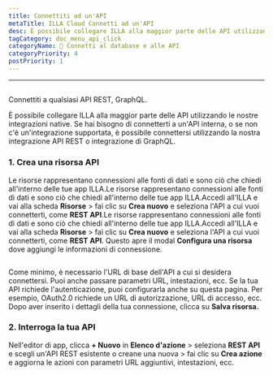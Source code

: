 ```yaml
---
title: Connettiti ad un'API
metaTitle: ILLA Cloud Connetti ad un'API
desc: È possibile collegare ILLA alla maggior parte delle API utilizzando le nostre integrazioni native. ILLA può connettersi a qualsiasi REST, API GraphQL
tagCategory: doc_menu_api_click
categoryName: 📲 Connetti al database e alle API
categoryPriority: 4
postPriority: 1
---
```


* * *

## <Heading hidden>Connettiti ad un'API</Heading>

Connettiti a qualsiasi API REST, GraphQL.

È possibile collegare ILLA alla maggior parte delle API utilizzando le nostre integrazioni native. Se hai bisogno di connetterti a un'API interna, o se non c'è un'integrazione supportata, è possibile connettersi utilizzando la nostra integrazione API REST o integrazione di GraphQL.

### 1.  Crea una risorsa API

Le risorse rappresentano connessioni alle fonti di dati e sono ciò che chiedi all'interno delle tue app ILLA.Le risorse rappresentano connessioni alle fonti di dati e sono ciò che chiedi all'interno delle tue app ILLA.Accedi all'ILLA e vai alla scheda **Risorse** > fai clic su **Crea nuovo** e seleziona l'API a cui vuoi connetterti, come **REST API**.Le risorse rappresentano connessioni alle fonti di dati e sono ciò che chiedi all'interno delle tue app ILLA.Accedi all'ILLA e vai alla scheda **Risorse** > fai clic su **Crea nuovo** e seleziona l'API a cui vuoi connetterti, come **REST API**. Questo apre il modal **Configura una risorsa** dove aggiungi le informazioni di connessione.

<img
  src='https://cdn.illacloud.com/official-website/img/docs/connect/connect-api/config.png'
  alt=""
/>

Come minimo, è necessario l'URL di base dell'API a cui si desidera connettersi. Puoi anche passare parametri URL, intestazioni, ecc. Se la tua API richiede l'autenticazione, puoi configurarla anche su questa pagina. Per esempio, OAuth2.0 richiede un URL di autorizzazione, URL di accesso, ecc. Dopo aver inserito i dettagli della tua connessione, clicca su **Salva risorsa.**

### 2.  Interroga la tua API

Nell'editor di app, clicca **+ Nuovo** in **Elenco d'azione** > seleziona **REST API** e scegli un'API REST esistente o creane una nuova > fai clic su **Crea azione** e aggiorna le azioni con parametri URL aggiuntivi, intestazioni, ecc.

<img
  src='https://cdn.illacloud.com/official-website/img/docs/connect/connect-api/action.png'
  alt=""
/>

